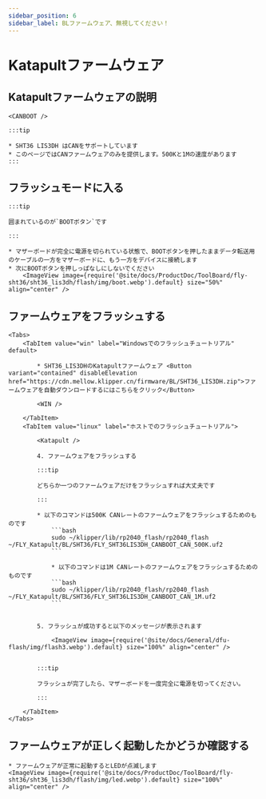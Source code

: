 ```yaml
---
sidebar_position: 6
sidebar_label: BLファームウェア、無視してください！
---
```



# Katapultファームウェア

## Katapultファームウェアの説明

    <CANBOOT />

    :::tip

    * SHT36 LIS3DH はCANをサポートしています
    * このページではCANファームウェアのみを提供します。500Kと1Mの速度があります
    :::

## フラッシュモードに入る

    :::tip

    囲まれているのが`BOOTボタン`です

    :::

    * マザーボードが完全に電源を切られている状態で、BOOTボタンを押したままデータ転送用のケーブルの一方をマザーボードに、もう一方をデバイスに接続します
    * 次にBOOTボタンを押しっぱなしにしないでください
        <ImageView image={require('@site/docs/ProductDoc/ToolBoard/fly-sht36/sht36_lis3dh/flash/img/boot.webp').default} size="50%" align="center" />

## ファームウェアをフラッシュする
    <Tabs>
        <TabItem value="win" label="Windowsでのフラッシュチュートリアル" default>

            * SHT36_LIS3DHのKatapultファームウェア <Button variant="contained" disableElevation href="https://cdn.mellow.klipper.cn/firmware/BL/SHT36_LIS3DH.zip">ファームウェアを自動ダウンロードするにはこちらをクリック</Button>

            <WIN />

        </TabItem>
        <TabItem value="linux" label="ホストでのフラッシュチュートリアル">
            
            <Katapult />

            4. ファームウェアをフラッシュする

            :::tip

            どちらか一つのファームウェアだけをフラッシュすれば大丈夫です

            :::

            * 以下のコマンドは500K CANレートのファームウェアをフラッシュするためのものです
                ```bash
                sudo ~/klipper/lib/rp2040_flash/rp2040_flash ~/FLY_Katapult/BL/SHT36/FLY_SHT36LIS3DH_CANBOOT_CAN_500K.uf2
                ```
                        
                * 以下のコマンドは1M CANレートのファームウェアをフラッシュするためのものです
                ```bash
                sudo ~/klipper/lib/rp2040_flash/rp2040_flash ~/FLY_Katapult/BL/SHT36/FLY_SHT36LIS3DH_CANBOOT_CAN_1M.uf2
                ```


            5. フラッシュが成功すると以下のメッセージが表示されます

                <ImageView image={require('@site/docs/General/dfu-flash/img/flash3.webp').default} size="100%" align="center" />


            :::tip

            フラッシュが完了したら、マザーボードを一度完全に電源を切ってください。

            :::

        </TabItem>
    </Tabs>

## ファームウェアが正しく起動したかどうか確認する

    * ファームウェアが正常に起動するとLEDが点滅します
    <ImageView image={require('@site/docs/ProductDoc/ToolBoard/fly-sht36/sht36_lis3dh/flash/img/led.webp').default} size="100%" align="center" />